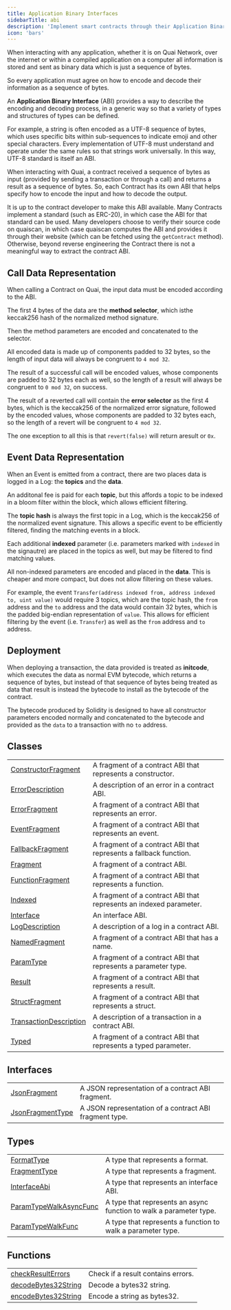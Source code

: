 ```yaml
---
title: Application Binary Interfaces
sidebarTitle: abi
description: 'Implement smart contracts through their Application Binary Interface (ABI).'
icon: 'bars'
---
```


When interacting with any application, whether it is on Quai Network, over the internet or within a compiled application on a computer all information is stored and sent as binary data which is just a sequence of bytes.

So every application must agree on how to encode and decode their information as a sequence of bytes.

An **Application Binary Interface** (ABI) provides a way to describe the encoding and decoding process, in a generic way so that a variety of types and structures of types can be defined.

For example, a string is often encoded as a UTF-8 sequence of bytes, which uses specific bits within sub-sequences to indicate emoji and other special characters. Every implementation of UTF-8 must understand and operate under the same rules so that strings work universally. In this way, UTF-8 standard is itself an ABI.

When interacting with Quai, a contract received a sequence of bytes as input (provided by sending a transaction or through a call) and returns a result as a sequence of bytes. So, each Contract has its own ABI that helps specify how to encode the input and how to decode the output.

It is up to the contract developer to make this ABI available. Many Contracts implement a standard (such as ERC-20), in which case the ABI for that standard can be used. Many developers choose to verify their source code on quaiscan, in which case quaiscan computes the ABI and provides it through their website (which can be fetched using the `getContract` method). Otherwise, beyond reverse engineering the Contract there is not a meaningful way to extract the contract ABI.

## Call Data Representation

When calling a Contract on Quai, the input data must be encoded according to the ABI.

The first 4 bytes of the data are the **method selector**, which isthe keccak256 hash of the normalized method signature.

Then the method parameters are encoded and concatenated to the selector.

All encoded data is made up of components padded to 32 bytes, so the length of input data will always be congruent to `4 mod 32`.

The result of a successful call will be encoded values, whose components are padded to 32 bytes each as well, so the length of a result will always be congruent to `0 mod 32`, on success.

The result of a reverted call will contain the **error selector** as the first 4 bytes, which is the keccak256 of the normalized error signature, followed by the encoded values, whose components are padded to 32 bytes each, so the length of a revert will be congruent to `4 mod 32`.

The one exception to all this is that `revert(false)` will return aresult or `0x`.

## Event Data Representation

When an Event is emitted from a contract, there are two places data is logged in a Log: the **topics** and the **data**.

An additonal fee is paid for each **topic**, but this affords a topic to be indexed in a bloom filter within the block, which allows efficient filtering.

The **topic hash** is always the first topic in a Log, which is the keccak256 of the normalized event signature. This allows a specific event to be efficiently filtered, finding the matching events in a block.

Each additional **indexed** parameter (i.e. parameters marked with `indexed` in the signautre) are placed in the topics as well, but may be filtered to find matching values.

All non-indexed parameters are encoded and placed in the **data**. This is cheaper and more compact, but does not allow filtering on these values.

For example, the event `Transfer(address indexed from, address indexed to, uint value)` would require 3 topics, which are the topic hash, the `from` address and the `to` address and the data would contain 32 bytes, which is the padded big-endian representation of `value`. This allows for efficient filtering by the event (i.e. `Transfer`) as well as the `from` address and `to` address.

## Deployment

When deploying a transaction, the data provided is treated as **initcode**, which executes the data as normal EVM bytecode, which returns a sequence of bytes, but instead of that sequence of bytes being treated as data that result is instead the bytecode to install as the bytecode of the contract.

The bytecode produced by Solidity is designed to have all constructor parameters encoded normally and concatenated to the bytecode and provided as the `data` to a transaction with no `to` address.

## Classes

|                                                                   |                                                                    |
| :---------------------------------------------------------------- | :----------------------------------------------------------------- |
| [ConstructorFragment](/content/classes/ConstructorFragment)       | A fragment of a contract ABI that represents a constructor.        |
| [ErrorDescription](/content/classes/ErrorDescription)             | A description of an error in a contract ABI.                       |
| [ErrorFragment](/content/classes/ErrorFragment)                   | A fragment of a contract ABI that represents an error.             |
| [EventFragment](/content/classes/EventFragment)                   | A fragment of a contract ABI that represents an event.             |
| [FallbackFragment](/content/classes/FallbackFragment)             | A fragment of a contract ABI that represents a fallback function.  |
| [Fragment](/content/classes/Fragment)                             | A fragment of a contract ABI.                                      |
| [FunctionFragment](/content/classes/FunctionFragment)             | A fragment of a contract ABI that represents a function.           |
| [Indexed](/content/classes/Indexed)                               | A fragment of a contract ABI that represents an indexed parameter. |
| [Interface](/content/classes/Interface)                           | An interface ABI.                                                  |
| [LogDescription](/content/classes/LogDescription)                 | A description of a log in a contract ABI.                          |
| [NamedFragment](/content/classes/NamedFragment)                   | A fragment of a contract ABI that has a name.                      |
| [ParamType](/content/classes/ParamType)                           | A fragment of a contract ABI that represents a parameter type.     |
| [Result](/content/classes/Result)                                 | A fragment of a contract ABI that represents a result.             |
| [StructFragment](/content/classes/StructFragment)                 | A fragment of a contract ABI that represents a struct.             |
| [TransactionDescription](/content/classes/TransactionDescription) | A description of a transaction in a contract ABI.                  |
| [Typed](/content/classes/Typed)                                   | A fragment of a contract ABI that represents a typed parameter.    |

## Interfaces

|                                                          |                                                        |
| :------------------------------------------------------- | :----------------------------------------------------- |
| [JsonFragment](/content/interfaces/JsonFragment)         | A JSON representation of a contract ABI fragment.      |
| [JsonFragmentType](/content/interfaces/JsonFragmentType) | A JSON representation of a contract ABI fragment type. |

## Types

|                                                                        |                                                                    |
| :--------------------------------------------------------------------- | :----------------------------------------------------------------- |
| [FormatType](/content/type-aliases/FormatType)                         | A type that represents a format.                                   |
| [FragmentType](/content/type-aliases/FragmentType)                     | A type that represents a fragment.                                 |
| [InterfaceAbi](/content/type-aliases/InterfaceAbi)                     | A type that represents an interface ABI.                           |
| [ParamTypeWalkAsyncFunc](/content/type-aliases/ParamTypeWalkAsyncFunc) | A type that represents an async function to walk a parameter type. |
| [ParamTypeWalkFunc](/content/type-aliases/ParamTypeWalkFunc)           | A type that represents a function to walk a parameter type.        |

## Functions

|                                                               |                                    |
| :------------------------------------------------------------ | :--------------------------------- |
| [checkResultErrors](/content/functions/checkResultErrors)     | Check if a result contains errors. |
| [decodeBytes32String](/content/functions/decodeBytes32String) | Decode a bytes32 string.           |
| [encodeBytes32String](/content/functions/encodeBytes32String) | Encode a string as bytes32.        |
